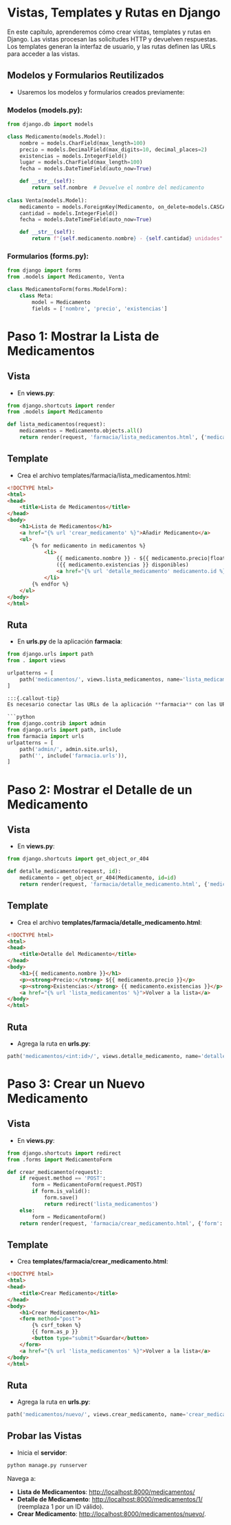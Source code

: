 :::{.justify}
# Vistas, Templates y Rutas en Django

En este capítulo, aprenderemos cómo crear vistas, templates y rutas en Django. Las vistas procesan las solicitudes HTTP y devuelven respuestas. Los templates generan la interfaz de usuario, y las rutas definen las URLs para acceder a las vistas.

:::{.callout-tip}
## Modelos y Formularios Reutilizados

- Usaremos los modelos y formularios creados previamente:

### Modelos (models.py):

```python
from django.db import models

class Medicamento(models.Model):
    nombre = models.CharField(max_length=100)
    precio = models.DecimalField(max_digits=10, decimal_places=2)
    existencias = models.IntegerField()
    lugar = models.CharField(max_length=100)
    fecha = models.DateTimeField(auto_now=True)

    def __str__(self):
        return self.nombre  # Devuelve el nombre del medicamento
    
class Venta(models.Model):
    medicamento = models.ForeignKey(Medicamento, on_delete=models.CASCADE)
    cantidad = models.IntegerField()
    fecha = models.DateTimeField(auto_now=True)

    def __str__(self):
        return f"{self.medicamento.nombre} - {self.cantidad} unidades"  # Muestra el nombre del medicamento y la cantidad vendida
```
### Formularios (forms.py):

```python
from django import forms
from .models import Medicamento, Venta

class MedicamentoForm(forms.ModelForm):
    class Meta:
        model = Medicamento
        fields = ['nombre', 'precio', 'existencias']
```
:::
# Paso 1: Mostrar la Lista de Medicamentos

## Vista

- En **views.py**:

```python
from django.shortcuts import render
from .models import Medicamento

def lista_medicamentos(request):
    medicamentos = Medicamento.objects.all()
    return render(request, 'farmacia/lista_medicamentos.html', {'medicamentos': medicamentos})
```
## Template

- Crea el archivo templates/farmacia/lista_medicamentos.html:

```html
<!DOCTYPE html>
<html>
<head>
    <title>Lista de Medicamentos</title>
</head>
<body>
    <h1>Lista de Medicamentos</h1>
    <a href="{% url 'crear_medicamento' %}">Añadir Medicamento</a>
    <ul>
        {% for medicamento in medicamentos %}
            <li>
                {{ medicamento.nombre }} - ${{ medicamento.precio|floatformat:2 }}
                ({{ medicamento.existencias }} disponibles)
                <a href="{% url 'detalle_medicamento' medicamento.id %}">Detalles</a>
            </li>
        {% endfor %}
    </ul>
</body>
</html>
```
## Ruta

- En **urls.py** de la aplicación **farmacia**:

```python
from django.urls import path
from . import views

urlpatterns = [
    path('medicamentos/', views.lista_medicamentos, name='lista_medicamentos'),
]

:::{.callout-tip}
Es necesario conectar las URLs de la aplicación **farmacia** con las URLs del proyecto en **urls.py** del proyecto.

```python
from django.contrib import admin
from django.urls import path, include
from farmacia import urls
urlpatterns = [
    path('admin/', admin.site.urls),
    path('', include('farmacia.urls')),
]
```
:::

# Paso 2: Mostrar el Detalle de un Medicamento

## Vista

- En **views.py**:

```python
from django.shortcuts import get_object_or_404

def detalle_medicamento(request, id):
    medicamento = get_object_or_404(Medicamento, id=id)
    return render(request, 'farmacia/detalle_medicamento.html', {'medicamento': medicamento})
```
## Template

- Crea el archivo **templates/farmacia/detalle_medicamento.html**:

```html
<!DOCTYPE html>
<html>
<head>
    <title>Detalle del Medicamento</title>
</head>
<body>
    <h1>{{ medicamento.nombre }}</h1>
    <p><strong>Precio:</strong> ${{ medicamento.precio }}</p>
    <p><strong>Existencias:</strong> {{ medicamento.existencias }}</p>
    <a href="{% url 'lista_medicamentos' %}">Volver a la lista</a>
</body>
</html>
```
## Ruta

- Agrega la ruta en **urls.py**:

```python
path('medicamentos/<int:id>/', views.detalle_medicamento, name='detalle_medicamento'),
```

# Paso 3: Crear un Nuevo Medicamento

## Vista

- En **views.py**:

```python
from django.shortcuts import redirect
from .forms import MedicamentoForm

def crear_medicamento(request):
    if request.method == 'POST':
        form = MedicamentoForm(request.POST)
        if form.is_valid():
            form.save()
            return redirect('lista_medicamentos')
    else:
        form = MedicamentoForm()
    return render(request, 'farmacia/crear_medicamento.html', {'form': form})
```
## Template

- Crea **templates/farmacia/crear_medicamento.html**:

```html
<!DOCTYPE html>
<html>
<head>
    <title>Crear Medicamento</title>
</head>
<body>
    <h1>Crear Medicamento</h1>
    <form method="post">
        {% csrf_token %}
        {{ form.as_p }}
        <button type="submit">Guardar</button>
    </form>
    <a href="{% url 'lista_medicamentos' %}">Volver a la lista</a>
</body>
</html>
```
## Ruta

- Agrega la ruta en **urls.py**:

```python
path('medicamentos/nuevo/', views.crear_medicamento, name='crear_medicamento'),
```

## Probar las Vistas

- Inicia el **servidor**:

```bash
python manage.py runserver
```
Navega a:

- **Lista de Medicamentos**: <http://localhost:8000/medicamentos/>
- **Detalle de Medicamento**: <http://localhost:8000/medicamentos/1/> (reemplaza 1 por un ID válido).
- **Crear Medicamento**: <http://localhost:8000/medicamentos/nuevo/>.
